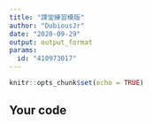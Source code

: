 ```yaml
---
title: "課堂練習模版"
author: "DubiousJr"
date: "2020-09-29"
output: output_format
params:
  id: "410973017"
---
```


```r
knitr::opts_chunk$set(echo = TRUE)
```

## Your code

```r

```

